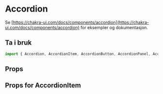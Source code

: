 
<Meta of={AccordionStories} />

# Accordion

Se [https://chakra-ui.com/docs/components/accordion](https://chakra-ui.com/docs/components/accordion) for eksempler og dokumentasjon.

## Ta i bruk

```jsx
import { Accordion, AccordionItem, AccordionButton, AccordionPanel, AccordionIcon } from "@kvib/react";
```

## Props

<Canvas of={AccordionStories.Accordion} />
<Controls of={AccordionStories.Accordion} />

## Props for AccordionItem

<Canvas of={AccordionStories.Accordionitem} />
<Controls of={AccordionStories.Accordionitem} />
